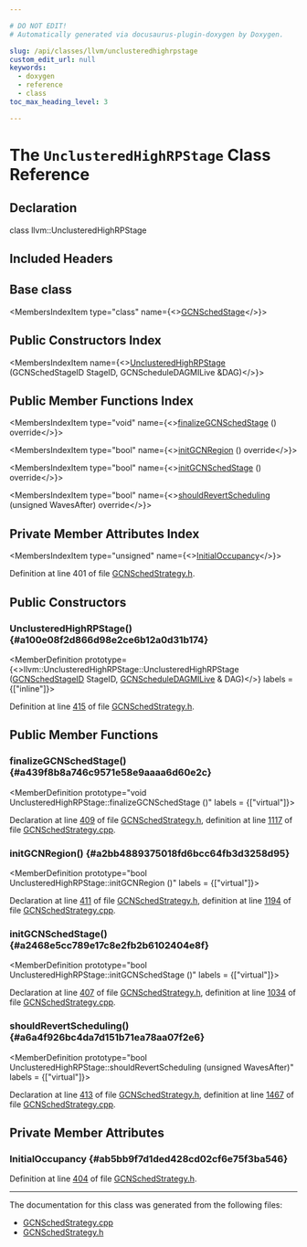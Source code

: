 ```yaml
---

# DO NOT EDIT!
# Automatically generated via docusaurus-plugin-doxygen by Doxygen.

slug: /api/classes/llvm/unclusteredhighrpstage
custom_edit_url: null
keywords:
  - doxygen
  - reference
  - class
toc_max_heading_level: 3

---
```





# The `UnclusteredHighRPStage` Class Reference

<DoxygenPage pluginConfig={pluginConfig}>



## Declaration

<CodeBlock>class llvm::UnclusteredHighRPStage</CodeBlock>

## Included Headers

<IncludesList>
<IncludesListItem
  filePath="Target/AMDGPU/GCNSchedStrategy.h"
  permalink="/docs/api/files/lib/lib/target/lib/target/amdgpu/gcnschedstrategy-h"
  isLocal="true" />
</IncludesList>

## Base class

<MembersIndex>

<MembersIndexItem
  type="class"
  name={<><a href="/docs/api/classes/llvm/gcnschedstage">GCNSchedStage</a></>}>
</MembersIndexItem>

</MembersIndex>

## Public Constructors Index

<MembersIndex>

<MembersIndexItem
  name={<><a href="#a100e08f2d866d98e2ce6b12a0d31b174">UnclusteredHighRPStage</a> (GCNSchedStageID StageID, GCNScheduleDAGMILive &amp;DAG)</>}>
</MembersIndexItem>

</MembersIndex>

## Public Member Functions Index

<MembersIndex>

<MembersIndexItem
  type="void"
  name={<><a href="#a439f8b8a746c9571e58e9aaaa6d60e2c">finalizeGCNSchedStage</a> () override</>}>
</MembersIndexItem>

<MembersIndexItem
  type="bool"
  name={<><a href="#a2bb4889375018fd6bcc64fb3d3258d95">initGCNRegion</a> () override</>}>
</MembersIndexItem>

<MembersIndexItem
  type="bool"
  name={<><a href="#a2468e5cc789e17c8e2fb2b6102404e8f">initGCNSchedStage</a> () override</>}>
</MembersIndexItem>

<MembersIndexItem
  type="bool"
  name={<><a href="#a6a4f926bc4da7d151b71ea78aa07f2e6">shouldRevertScheduling</a> (unsigned WavesAfter) override</>}>
</MembersIndexItem>

</MembersIndex>

## Private Member Attributes Index

<MembersIndex>

<MembersIndexItem
  type="unsigned"
  name={<><a href="#ab5bb9f7d1ded428cd02cf6e75f3ba546">InitialOccupancy</a></>}>
</MembersIndexItem>

</MembersIndex>


Definition at line 401 of file <a href="/docs/api/files/lib/lib/target/lib/target/amdgpu/gcnschedstrategy-h">GCNSchedStrategy.h</a>.

<SectionDefinition>

## Public Constructors

### UnclusteredHighRPStage() {#a100e08f2d866d98e2ce6b12a0d31b174}

<MemberDefinition
  prototype={<>llvm::UnclusteredHighRPStage::UnclusteredHighRPStage (<a href="/docs/api/namespaces/llvm/#a66b412ba6b33cdefeb59dde7139dc8b0">GCNSchedStageID</a> StageID, <a href="/docs/api/classes/llvm/gcnscheduledagmilive">GCNScheduleDAGMILive</a> &amp; DAG)</>}
  labels = {["inline"]}>

Definition at line <a href="/docs/api/files/lib/lib/target/lib/target/amdgpu/gcnschedstrategy-h/#l00415">415</a> of file <a href="/docs/api/files/lib/lib/target/lib/target/amdgpu/gcnschedstrategy-h">GCNSchedStrategy.h</a>.
</MemberDefinition>

</SectionDefinition>

<SectionDefinition>

## Public Member Functions

### finalizeGCNSchedStage() {#a439f8b8a746c9571e58e9aaaa6d60e2c}

<MemberDefinition
  prototype="void UnclusteredHighRPStage::finalizeGCNSchedStage ()"
  labels = {["virtual"]}>

Declaration at line <a href="/docs/api/files/lib/lib/target/lib/target/amdgpu/gcnschedstrategy-h/#l00409">409</a> of file <a href="/docs/api/files/lib/lib/target/lib/target/amdgpu/gcnschedstrategy-h">GCNSchedStrategy.h</a>, definition at line <a href="/docs/api/files/lib/lib/target/lib/target/amdgpu/gcnschedstrategy-cpp/#l01117">1117</a> of file <a href="/docs/api/files/lib/lib/target/lib/target/amdgpu/gcnschedstrategy-cpp">GCNSchedStrategy.cpp</a>.
</MemberDefinition>

### initGCNRegion() {#a2bb4889375018fd6bcc64fb3d3258d95}

<MemberDefinition
  prototype="bool UnclusteredHighRPStage::initGCNRegion ()"
  labels = {["virtual"]}>

Declaration at line <a href="/docs/api/files/lib/lib/target/lib/target/amdgpu/gcnschedstrategy-h/#l00411">411</a> of file <a href="/docs/api/files/lib/lib/target/lib/target/amdgpu/gcnschedstrategy-h">GCNSchedStrategy.h</a>, definition at line <a href="/docs/api/files/lib/lib/target/lib/target/amdgpu/gcnschedstrategy-cpp/#l01194">1194</a> of file <a href="/docs/api/files/lib/lib/target/lib/target/amdgpu/gcnschedstrategy-cpp">GCNSchedStrategy.cpp</a>.
</MemberDefinition>

### initGCNSchedStage() {#a2468e5cc789e17c8e2fb2b6102404e8f}

<MemberDefinition
  prototype="bool UnclusteredHighRPStage::initGCNSchedStage ()"
  labels = {["virtual"]}>

Declaration at line <a href="/docs/api/files/lib/lib/target/lib/target/amdgpu/gcnschedstrategy-h/#l00407">407</a> of file <a href="/docs/api/files/lib/lib/target/lib/target/amdgpu/gcnschedstrategy-h">GCNSchedStrategy.h</a>, definition at line <a href="/docs/api/files/lib/lib/target/lib/target/amdgpu/gcnschedstrategy-cpp/#l01034">1034</a> of file <a href="/docs/api/files/lib/lib/target/lib/target/amdgpu/gcnschedstrategy-cpp">GCNSchedStrategy.cpp</a>.
</MemberDefinition>

### shouldRevertScheduling() {#a6a4f926bc4da7d151b71ea78aa07f2e6}

<MemberDefinition
  prototype="bool UnclusteredHighRPStage::shouldRevertScheduling (unsigned WavesAfter)"
  labels = {["virtual"]}>

Declaration at line <a href="/docs/api/files/lib/lib/target/lib/target/amdgpu/gcnschedstrategy-h/#l00413">413</a> of file <a href="/docs/api/files/lib/lib/target/lib/target/amdgpu/gcnschedstrategy-h">GCNSchedStrategy.h</a>, definition at line <a href="/docs/api/files/lib/lib/target/lib/target/amdgpu/gcnschedstrategy-cpp/#l01467">1467</a> of file <a href="/docs/api/files/lib/lib/target/lib/target/amdgpu/gcnschedstrategy-cpp">GCNSchedStrategy.cpp</a>.
</MemberDefinition>

</SectionDefinition>

<SectionDefinition>

## Private Member Attributes

### InitialOccupancy {#ab5bb9f7d1ded428cd02cf6e75f3ba546}

<MemberDefinition
  prototype="unsigned llvm::UnclusteredHighRPStage::InitialOccupancy">

Definition at line <a href="/docs/api/files/lib/lib/target/lib/target/amdgpu/gcnschedstrategy-h/#l00404">404</a> of file <a href="/docs/api/files/lib/lib/target/lib/target/amdgpu/gcnschedstrategy-h">GCNSchedStrategy.h</a>.
</MemberDefinition>

</SectionDefinition>

<hr/>

The documentation for this class was generated from the following files:

<ul>
<li><a href="/docs/api/files/lib/lib/target/lib/target/amdgpu/gcnschedstrategy-cpp">GCNSchedStrategy.cpp</a></li>
<li><a href="/docs/api/files/lib/lib/target/lib/target/amdgpu/gcnschedstrategy-h">GCNSchedStrategy.h</a></li>
</ul>

</DoxygenPage>
